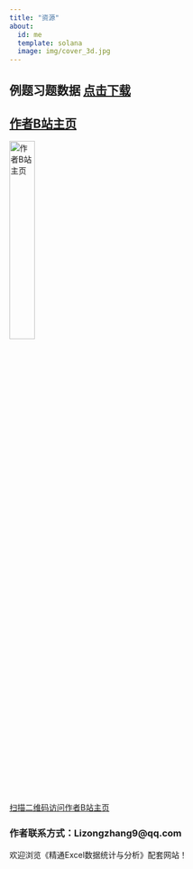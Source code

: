 ```yaml
---
title: "资源"
about:
  id: me
  template: solana
  image: img/cover_3d.jpg
---
```


::: {#me}
## 例题习题数据 [点击下载](https://pan.baidu.com/s/1KOmG3Aj5sftFruEC1Zn4Kg?pwd=6789)

## [作者B站主页](https://space.bilibili.com/590872906)

<a href="https://space.bilibili.com/590872906" target="_blank"> <img src="bili_up.JPG" alt="作者B站主页" style="width: 30%;"/> <br> 扫描二维码访问作者B站主页</a>

### 作者联系方式：Lizongzhang9\@qq.com
:::

欢迎浏览《精通Excel数据统计与分析》配套网站！
